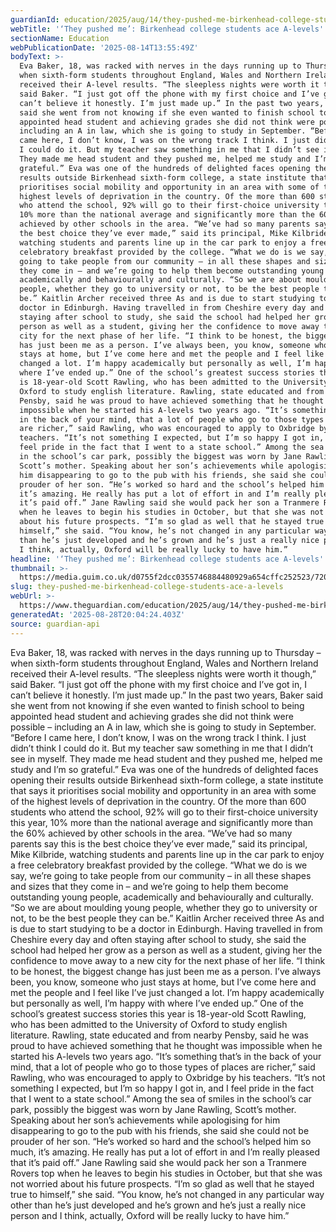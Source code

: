 ```yaml
---
guardianId: education/2025/aug/14/they-pushed-me-birkenhead-college-students-ace-a-levels
webTitle: '‘They pushed me’: Birkenhead college students ace A-levels'
sectionName: Education
webPublicationDate: '2025-08-14T13:55:49Z'
bodyText: >-
  Eva Baker, 18, was racked with nerves in the days running up to Thursday –
  when sixth-form students throughout England, Wales and Northern Ireland
  received their A-level results. “The sleepless nights were worth it though,”
  said Baker. “I just got off the phone with my first choice and I’ve got in, I
  can’t believe it honestly. I’m just made up.” In the past two years, Baker
  said she went from not knowing if she even wanted to finish school to being
  appointed head student and achieving grades she did not think were possible –
  including an A in law, which she is going to study in September. “Before I
  came here, I don’t know, I was on the wrong track I think. I just didn’t think
  I could do it. But my teacher saw something in me that I didn’t see in myself.
  They made me head student and they pushed me, helped me study and I’m so
  grateful.” Eva was one of the hundreds of delighted faces opening their
  results outside Birkenhead sixth-form college, a state institute that says it
  prioritises social mobility and opportunity in an area with some of the
  highest levels of deprivation in the country. Of the more than 600 students
  who attend the school, 92% will go to their first-choice university this year,
  10% more than the national average and significantly more than the 60%
  achieved by other schools in the area. “We’ve had so many parents say this is
  the best choice they’ve ever made,” said its principal, Mike Kilbride,
  watching students and parents line up in the car park to enjoy a free
  celebratory breakfast provided by the college. “What we do is we say, we’re
  going to take people from our community – in all these shapes and sizes that
  they come in – and we’re going to help them become outstanding young people,
  academically and behaviourally and culturally. “So we are about moulding young
  people, whether they go to university or not, to be the best people they can
  be.” Kaitlin Archer received three As and is due to start studying to be a
  doctor in Edinburgh. Having travelled in from Cheshire every day and often
  staying after school to study, she said the school had helped her grow as a
  person as well as a student, giving her the confidence to move away to a new
  city for the next phase of her life. “I think to be honest, the biggest change
  has just been me as a person. I’ve always been, you know, someone who just
  stays at home, but I’ve come here and met the people and I feel like I’ve just
  changed a lot. I’m happy academically but personally as well, I’m happy with
  where I’ve ended up.” One of the school’s greatest success stories this year
  is 18-year-old Scott Rawling, who has been admitted to the University of
  Oxford to study english literature. Rawling, state educated and from nearby
  Pensby, said he was proud to have achieved something that he thought was
  impossible when he started his A-levels two years ago. “It’s something that’s
  in the back of your mind, that a lot of people who go to those types of places
  are richer,” said Rawling, who was encouraged to apply to Oxbridge by his
  teachers. “It’s not something I expected, but I’m so happy I got in, and I
  feel pride in the fact that I went to a state school.” Among the sea of smiles
  in the school’s car park, possibly the biggest was worn by Jane Rawling,
  Scott’s mother. Speaking about her son’s achievements while apologising for
  him disappearing to go to the pub with his friends, she said she could not be
  prouder of her son. “He’s worked so hard and the school’s helped him so much,
  it’s amazing. He really has put a lot of effort in and I’m really pleased that
  it’s paid off.” Jane Rawling said she would pack her son a Tranmere Rovers top
  when he leaves to begin his studies in October, but that she was not worried
  about his future prospects. “I’m so glad as well that he stayed true to
  himself,” she said. “You know, he’s not changed in any particular way other
  than he’s just developed and he’s grown and he’s just a really nice person and
  I think, actually, Oxford will be really lucky to have him.”
headline: '‘They pushed me’: Birkenhead college students ace A-levels'
thumbnail: >-
  https://media.guim.co.uk/d0755f2dcc0355746884480929a654cffc252523/720_0_7200_5760/500.jpg
slug: they-pushed-me-birkenhead-college-students-ace-a-levels
webUrl: >-
  https://www.theguardian.com/education/2025/aug/14/they-pushed-me-birkenhead-college-students-ace-a-levels
generatedAt: '2025-08-28T20:04:24.403Z'
source: guardian-api
---
```

Eva Baker, 18, was racked with nerves in the days running up to Thursday – when sixth-form students throughout England, Wales and Northern Ireland received their A-level results. “The sleepless nights were worth it though,” said Baker. “I just got off the phone with my first choice and I’ve got in, I can’t believe it honestly. I’m just made up.” In the past two years, Baker said she went from not knowing if she even wanted to finish school to being appointed head student and achieving grades she did not think were possible – including an A in law, which she is going to study in September. “Before I came here, I don’t know, I was on the wrong track I think. I just didn’t think I could do it. But my teacher saw something in me that I didn’t see in myself. They made me head student and they pushed me, helped me study and I’m so grateful.” Eva was one of the hundreds of delighted faces opening their results outside Birkenhead sixth-form college, a state institute that says it prioritises social mobility and opportunity in an area with some of the highest levels of deprivation in the country. Of the more than 600 students who attend the school, 92% will go to their first-choice university this year, 10% more than the national average and significantly more than the 60% achieved by other schools in the area. “We’ve had so many parents say this is the best choice they’ve ever made,” said its principal, Mike Kilbride, watching students and parents line up in the car park to enjoy a free celebratory breakfast provided by the college. “What we do is we say, we’re going to take people from our community – in all these shapes and sizes that they come in – and we’re going to help them become outstanding young people, academically and behaviourally and culturally. “So we are about moulding young people, whether they go to university or not, to be the best people they can be.” Kaitlin Archer received three As and is due to start studying to be a doctor in Edinburgh. Having travelled in from Cheshire every day and often staying after school to study, she said the school had helped her grow as a person as well as a student, giving her the confidence to move away to a new city for the next phase of her life. “I think to be honest, the biggest change has just been me as a person. I’ve always been, you know, someone who just stays at home, but I’ve come here and met the people and I feel like I’ve just changed a lot. I’m happy academically but personally as well, I’m happy with where I’ve ended up.” One of the school’s greatest success stories this year is 18-year-old Scott Rawling, who has been admitted to the University of Oxford to study english literature. Rawling, state educated and from nearby Pensby, said he was proud to have achieved something that he thought was impossible when he started his A-levels two years ago. “It’s something that’s in the back of your mind, that a lot of people who go to those types of places are richer,” said Rawling, who was encouraged to apply to Oxbridge by his teachers. “It’s not something I expected, but I’m so happy I got in, and I feel pride in the fact that I went to a state school.” Among the sea of smiles in the school’s car park, possibly the biggest was worn by Jane Rawling, Scott’s mother. Speaking about her son’s achievements while apologising for him disappearing to go to the pub with his friends, she said she could not be prouder of her son. “He’s worked so hard and the school’s helped him so much, it’s amazing. He really has put a lot of effort in and I’m really pleased that it’s paid off.” Jane Rawling said she would pack her son a Tranmere Rovers top when he leaves to begin his studies in October, but that she was not worried about his future prospects. “I’m so glad as well that he stayed true to himself,” she said. “You know, he’s not changed in any particular way other than he’s just developed and he’s grown and he’s just a really nice person and I think, actually, Oxford will be really lucky to have him.”

